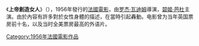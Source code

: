 {{Unreferenced|time=2019-10-19T18:38:02+00:00}}
{{expand English}}
{{noteTA
|1=zh-hans:瓦迪姆;zh-tw:華汀;
}}
《'''上帝創造女人'''》（{{lang|fr|Et Dieu... créa la femme}}），1956年發行的[[法國電影|法國電影]]，由[[罗杰·瓦迪姆|罗杰·瓦迪姆]]導演，[[碧姬·芭杜|碧姬·芭杜]]主演。由於內容有許多對於女性身體的描述，在當時引起轟動。电影曾为当年英国票房前十名，以及当时全美票房最高的外语片。

{{French film-stub}}

[[Category:1956年法國電影作品|Category:1956年法國電影作品]]